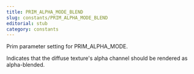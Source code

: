 ```yaml
---
title: PRIM_ALPHA_MODE_BLEND
slug: constants/PRIM_ALPHA_MODE_BLEND
editorial: stub
category: constants
---
```


<LSLConstant
	name="PRIM_ALPHA_MODE_BLEND"
	type="integer"
	value="1"
/>

Prim parameter setting for PRIM_ALPHA_MODE.

Indicates that the diffuse texture's alpha channel should be rendered as alpha-blended.
